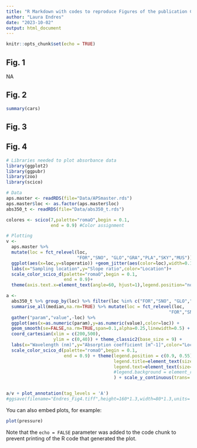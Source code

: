 ```yaml
---
title: "R Markdown with codes to reproduce Figures of the publication Climatic and cave settings influence on drip water fluorescent organic matter with implications for fluorescent lamination in stalagmites"
author: "Laura Endres"
date: "2023-10-02"
output: html_document
---
```


```r
knitr::opts_chunk$set(echo = TRUE)
```
## Fig. 1
NA

## Fig. 2

```r
summary(cars)
```

## Fig. 3

## Fig. 4
```r
# Libraries needed to plot absorbance data 
library(ggplot2)
library(ggpubr)
library(zoo)
library(scico)

# Data
aps.master <- readRDS(file="Data/APSmaster.rds")
aps.master$loc <- as.factor(aps.master$loc)
abs350_t <- readRDS(file="Data/abs350_t.rds")

colores <- scico(7,palette="romaO",begin = 0.1,
                 end = 0.9) #Color assignment

# Plotting
v <- 
  aps.master %>%
  mutate(loc = fct_relevel(loc, 
                           "FOR","SNO", "GLO","GRA","PLA","SKY","MUS")) %>%
  ggplot(aes(x=loc,y=sloperatio)) +geom_jitter(aes(color=loc),width=0.1,alpha=0.5) + theme_classic2(base_size=9) + stat_boxplot(outlier.shape=NA,fill=NA) +
  labs(x="Sampling location",y="Slope ratio",color="Location")+
  scale_color_scico_d(palette="romaO",begin = 0.1,
                      end = 0.9)+
  theme(axis.text.x=element_text(angle=60, hjust=1),legend.position="none")

a <- 
  abs350_t %>% group_by(loc) %>% filter(loc %in% c("FOR","SNO", "GLO","GRA","PLA","SKY","MUS")) %>%
  summarise_all(median,na.rm=TRUE) %>% mutate(loc = fct_relevel(loc, 
                                                              "FOR","SNO", "GLO","GRA","PLA","SKY","MUS"))  %>% 
  gather("param","value",-loc) %>% 
  ggplot(aes(x=as.numeric(param),y=as.numeric(value),color=loc)) +
  geom_smooth(se=FALSE,na.rm=TRUE,span=0.1,alpha=0.25,linewidth=0.5) + 
  coord_cartesian(xlim = c(200,500),
                  ylim = c(0,40)) + theme_classic2(base_size = 9) +
  labs(x="Wavelength (nm)",y="Absorption coefficient [m^-1]",color="Location")+
  scale_color_scico_d(palette="romaO",begin = 0.1,
                      end = 0.9) + theme(legend.position = c(0.9, 0.55),
                                         legend.title=element_text(size=8), 
                                         legend.text=element_text(size=7),
                                         #legend.background = element_rect(fill = "white", color = "black")
                                         ) + scale_y_continuous(trans='sqrt')


a/v + plot_annotation(tag_levels = 'A')
#ggsave(filename="Endres_Fig4.tiff",height=160*1.3,width=80*1.3,units='mm',dpi=600)

```


You can also embed plots, for example:

```r
plot(pressure)
```

Note that the `echo = FALSE` parameter was added to the code chunk to prevent printing of the R code that generated the plot.
